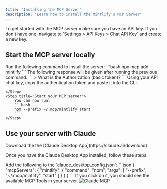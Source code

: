 ```yaml
---
title: "Installing the MCP Server"
description: "Learn how to install the Mintlify's MCP Server"
---
```

<Tip>
    To get started with the MCP server make sure you have an API key. If you don't have one, navigate to `Settings > API Keys > Chat API Key` and create a new key.
</Tip>

## Start the MCP server locally
<Steps>
    <Step title="Install the server through the CLI">
        Run the following command to install the server:
        ```bash
        npx mcp add mintlify
        ```
    </Step>
    <Step title="Add the authentication token">
        The following response will be given after running the previous command:
        ```
        > What is the Authorization (basic token)?
        ```
        Using your API chat key, copy the authentication token and paste it into the CLI.
        
    </Step>
    <Step title="Start your MCP server">
        You can now run:
        ```bash
        npm --prefix ~/.mcp/mintlify start
        ```
    </Step>
</Steps>

## Use your server with Claude
<Note>
    Download the the [Claude Desktop App](https://claude.ai/download)
</Note>

Once you have the Claude Desktop App installed, follow these steps:

<Steps>
    <Step title="Navigate to the Settings > Developer" />
    <Step title="Click on Edit Config">
       Add the following to the `claude_desktop_config.json`: 
       ```json 
       {
        "mcpServers": {
            "mintlify": {
                "command": "npm",
                "args": [
                    "--prefix",
                    "~/.mcp/mintlify",
                    "start"
                ]
            }
        }
       }
       ```
    </Step>
    <Step title="If you see the hammer icon, you're all set!">
        If you click on it, you should see the available MCP Tools in your server.
        <Frame>
            <img src="/images/mcp-with-claude.png" alt="Claude MCP" />
        </Frame>
    </Step>
</Steps>

